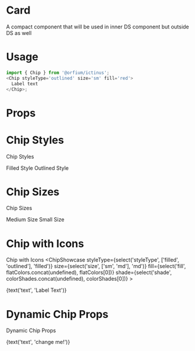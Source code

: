 
<Meta title="Design System/Chip" component={Chip} />

# Card

A compact component that will be used in inner DS component but outside DS as well

# Usage

```js
import { Chip } from '@orfium/ictinus';
<Chip styleType='outlined' size='sm' fill='red'>
  Label text
</Chip>;
```

# Props

<Props of={Chip} />

# Chip Styles

Chip Styles

<Preview>
  <Story name="Chip Styles">
    <Stack>
        <Chip styleType='filled' size={select('size', ['sm', 'md'], 'md')}
          fill={select('fill', flatColors.concat(undefined), flatColors[0])} shade={select('shade', colorShades.concat(undefined), colorShades[0])}
        >
        Filled Style
        </Chip>
        <Chip styleType='outlined' size={select('size', ['sm', 'md'], 'md')}
          fill={select('fill', flatColors.concat(undefined), flatColors[0])} shade={select('shade', colorShades.concat(undefined), colorShades[0])}
        >
        Outlined Style
        </Chip>
    </Stack>
  </Story>
</Preview>

# Chip Sizes

Chip Sizes

<Preview>
  <Story name="Chip Sizes">
    <Stack>
        <Chip styleType={select('styleType', ['filled', 'outlined'], 'filled')} size='md'
          fill={select('fill', flatColors.concat(undefined), flatColors[0])} shade={select('shade', colorShades.concat(undefined), colorShades[0])}
        >
        Medium Size
        </Chip>
        <Chip styleType={select('styleType', ['filled', 'outlined'], 'filled')} size='sm'
          fill={select('fill', flatColors.concat(undefined), flatColors[0])} shade={select('shade', colorShades.concat(undefined), colorShades[0])}
        >
        Small Size
        </Chip>
    </Stack>
  </Story>
</Preview>


# Chip with Icons

Chip with Icons
<Preview>
  <Story name="Chip with Icons">
    <Stack>
      <ChipShowcase styleType={select('styleType', ['filled', 'outlined'], 'filled')} size={select('size', ['sm', 'md'], 'md')}
        fill={select('fill', flatColors.concat(undefined), flatColors[0])} shade={select('shade', colorShades.concat(undefined), colorShades[0])}
      >
        <div>{text('text', 'Label Text')}</div>
      </ChipShowcase>
    </Stack>
  </Story>
</Preview>

# Dynamic Chip Props

Dynamic Chip Props

<Preview>
  <Story name="Dynamic Chip Props">
    <Stack>
      <Chip styleType={select('styleType', ['filled', 'outlined'], 'filled')} size={select('size', ['sm', 'md'], 'md')}
        fill={select('fill', flatColors.concat(undefined), flatColors[0])} shade={select('shade', colorShades.concat(undefined), colorShades[0])}
      >
        <div>{text('text', 'change me!')}</div>
      </Chip>
    </Stack>
  </Story>
</Preview>
